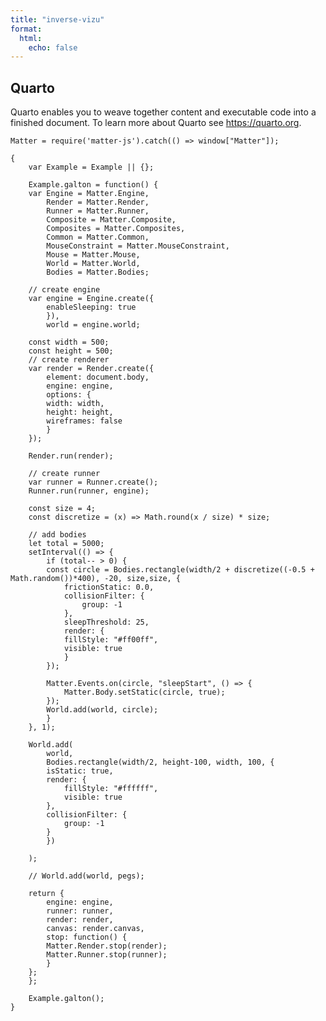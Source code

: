 ```yaml
---
title: "inverse-vizu"
format:
  html: 
    echo: false  
---
```


## Quarto

Quarto enables you to weave together content and executable code into a finished document. To learn more about Quarto see <https://quarto.org>.

<!-- https://observablehq.com/@triptych/getting-started-with-matter-js -->

```ojs
Matter = require('matter-js').catch(() => window["Matter"]);

{
    var Example = Example || {};

    Example.galton = function() {
    var Engine = Matter.Engine,
        Render = Matter.Render,
        Runner = Matter.Runner,
        Composite = Matter.Composite,
        Composites = Matter.Composites,
        Common = Matter.Common,
        MouseConstraint = Matter.MouseConstraint,
        Mouse = Matter.Mouse,
        World = Matter.World,
        Bodies = Matter.Bodies;

    // create engine
    var engine = Engine.create({
        enableSleeping: true
        }),
        world = engine.world;

    const width = 500;
    const height = 500;
    // create renderer
    var render = Render.create({
        element: document.body,
        engine: engine,
        options: {
        width: width,
        height: height,
        wireframes: false
        }
    });

    Render.run(render);

    // create runner
    var runner = Runner.create();
    Runner.run(runner, engine);

    const size = 4;
    const discretize = (x) => Math.round(x / size) * size;

    // add bodies
    let total = 5000;
    setInterval(() => {
        if (total-- > 0) {
        const circle = Bodies.rectangle(width/2 + discretize((-0.5 + Math.random())*400), -20, size,size, {
            frictionStatic: 0.0,
            collisionFilter: {
                group: -1
            },
            sleepThreshold: 25,
            render: {
            fillStyle: "#ff00ff",
            visible: true
            }
        });

        Matter.Events.on(circle, "sleepStart", () => {
            Matter.Body.setStatic(circle, true);
        });
        World.add(world, circle);
        }
    }, 1);

    World.add(
        world,
        Bodies.rectangle(width/2, height-100, width, 100, {
        isStatic: true,
        render: {
            fillStyle: "#ffffff",
            visible: true
        },
        collisionFilter: {
            group: -1
        }
        })

    );

    // World.add(world, pegs);

    return {
        engine: engine,
        runner: runner,
        render: render,
        canvas: render.canvas,
        stop: function() {
        Matter.Render.stop(render);
        Matter.Runner.stop(runner);
        }
    };
    };

    Example.galton();
}
```
